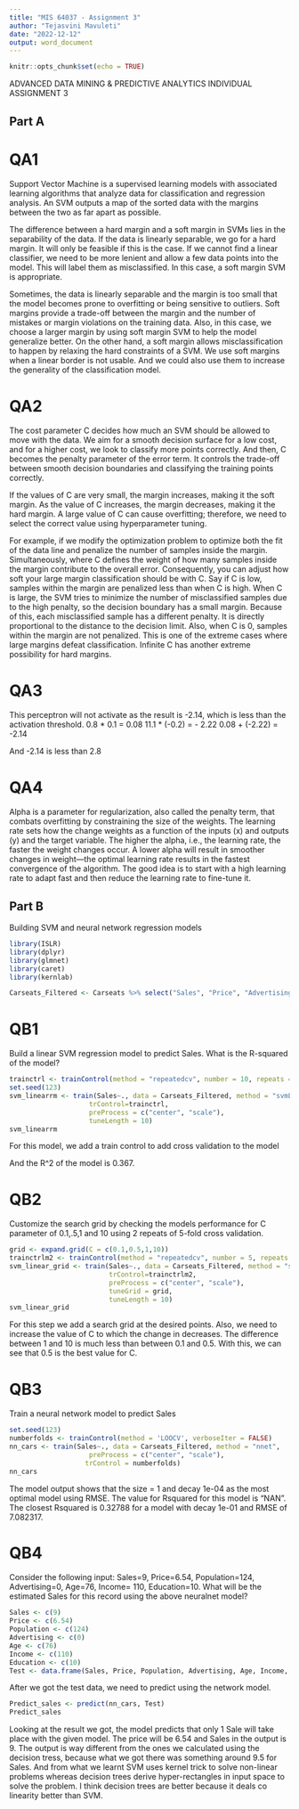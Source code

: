 ---
title: "MIS 64037 - Assignment 3"
author: "Tejasvini Mavuleti"
date: "2022-12-12"
output: word_document
---

```{r setup, include=FALSE}
knitr::opts_chunk$set(echo = TRUE)
```

ADVANCED DATA MINING & PREDICTIVE ANALYTICS
INDIVIDUAL ASSIGNMENT 3

## Part A

# QA1 

Support Vector Machine is a supervised learning models with associated learning algorithms that analyze data for classification and regression analysis. An SVM outputs a map of the sorted data with the margins between the two as far apart as possible. 

The difference between a hard margin and a soft margin in SVMs lies in the separability of the data. If the data is linearly separable, we go for a hard margin. It will only be feasible if this is the case. If we cannot find a linear classifier, we need to be more lenient and allow a few data points into the model. This will label them as misclassified. In this case, a soft margin SVM is appropriate. 

Sometimes, the data is linearly separable and the margin is too small that the model becomes prone to overfitting or being sensitive to outliers. Soft margins provide a trade-off between the margin and the number of mistakes or margin violations on the training data. Also, in this case, we choose a larger margin by using soft margin SVM to help the model generalize better. On the other hand, a soft margin allows misclassification to happen by relaxing the hard constraints of a SVM. We use soft margins when a linear border is not usable. And we could also use them to increase the generality of the classification model. 

# QA2 

The cost parameter C decides how much an SVM should be allowed to move with the data. We aim for a smooth decision surface for a low cost, and for a higher cost, we look to classify more points correctly. And then, C becomes the penalty parameter of the error term. It controls the trade-off between smooth decision boundaries and classifying the training points correctly.

If the values of C are very small, the margin increases, making it the soft margin.
As the value of C increases, the margin decreases, making it the hard margin.
A large value of C can cause overfitting; therefore, we need to select the correct value using hyperparameter tuning.

For example, if we modify the optimization problem to optimize both the fit of the data line and penalize the number of samples inside the margin. Simultaneously, where C defines the weight of how many samples inside the margin contribute to the overall error. Consequently, you can adjust how soft your large margin classification should be with C. 
Say if C is low, samples within the margin are penalized less than when C is high. When C is large, the SVM tries to minimize the number of misclassified samples due to the high penalty, so the decision boundary has a small margin. Because of this, each misclassified sample has a different penalty. It is directly proportional to the distance to the decision limit. Also, when C is 0, samples within the margin are not penalized. This is one of the extreme cases where large margins defeat classification. Infinite C has another extreme possibility for hard margins.

# QA3

This perceptron will not activate as the result is -2.14, which is less than the activation threshold. 
0.8 * 0.1 = 0.08
11.1 * (-0.2) = - 2.22
0.08 + (-2.22) = -2.14

And -2.14 is less than 2.8


# QA4 

Alpha is a parameter for regularization, also called the penalty term, that combats overfitting by constraining the size of the weights. The learning rate sets how the change weights as a function of the inputs (x) and outputs (y) and the target variable. The higher the alpha, i.e., the learning rate, the faster the weight changes occur. A lower alpha will result in smoother changes in weight—the optimal learning rate results in the fastest convergence of the algorithm. The good idea is to start with a high learning rate to adapt fast and then reduce the learning rate to fine-tune it.

## Part B

Building SVM and neural network regression models 


```{r}
library(ISLR)
library(dplyr)
library(glmnet)
library(caret)
library(kernlab)
```


```{r carseats}
Carseats_Filtered <- Carseats %>% select("Sales", "Price", "Advertising","Population","Age","Income","Education") 
```

# QB1

Build a linear SVM regression model to predict Sales. What is the R-squared of the model?

```{r}
trainctrl <- trainControl(method = "repeatedcv", number = 10, repeats = 3)
set.seed(123)
svm_linearrm <- train(Sales~., data = Carseats_Filtered, method = "svmLinear",
                    trControl=trainctrl,
                    preProcess = c("center", "scale"),
                    tuneLength = 10)
svm_linearrm
```
For this model, we add a train control to add cross validation to the model

And the R^2 of the model is 0.367. 


# QB2

Customize the search grid by checking the models performance for C parameter of 0.1,.5,1 and 10 using 2 repeats of 5-fold cross validation.

```{r}
grid <- expand.grid(C = c(0.1,0.5,1,10))
trainctrlm2 <- trainControl(method = "repeatedcv", number = 5, repeats = 2)
svm_linear_grid <- train(Sales~., data = Carseats_Filtered, method = "svmLinear",
                         trControl=trainctrlm2,
                         preProcess = c("center", "scale"),
                         tuneGrid = grid,
                         tuneLength = 10)
svm_linear_grid
```

For this step we add a search grid at the desired points. Also, we need to increase the value of C to which the change in decreases. The difference between 1 and 10 is much less than between 0.1 and 0.5. With this, we can see that 0.5 is the best value for C. 

# QB3

Train a neural network model to predict Sales 

```{r}
set.seed(123)
numberfolds <- trainControl(method = 'LOOCV', verboseIter = FALSE)
nn_cars <- train(Sales~., data = Carseats_Filtered, method = "nnet",
                    preProcess = c("center", "scale"),
                   trControl = numberfolds)
nn_cars
```
The model output shows that the size = 1 and decay 1e-04 as the most optimal model using RMSE. 
The value for  Rsquared for this model is "NAN". The closest Rsquared is 0.32788 for a model with decay 1e-01 and RMSE of 7.082317.

# QB4

Consider the following input: Sales=9, Price=6.54, Population=124, Advertising=0, Age=76, Income= 110, Education=10. What will be the estimated Sales for this record using the above neuralnet model?

```{r}
Sales <- c(9)
Price <- c(6.54)
Population <- c(124)
Advertising <- c(0)
Age <- c(76)
Income <- c(110)
Education <- c(10)
Test <- data.frame(Sales, Price, Population, Advertising, Age, Income, Education)
```

After we got the test data, we need to predict using the network model. 

```{r}
Predict_sales <- predict(nn_cars, Test)
Predict_sales
```
Looking at the result we got, the model predicts that only 1 Sale will take place with the given model. The price will be 6.54 and Sales in the output is 9. The output is way different from the ones we calculated using the decision tress, because what we got there was something around 9.5 for Sales. And from what we learnt SVM uses kernel trick to solve non-linear problems whereas decision trees derive hyper-rectangles in input space to solve the problem. I think decision trees are better because it deals co linearity better than SVM. 
